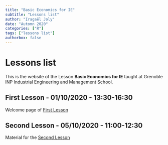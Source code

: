 ```yaml
---
title: "Basic Economics for IE"
subtitle: "Lessons list"
author: "Iragaël Joly"
date: "Automn 2020"
categories: ["R"]
tags: ["lessons list"]
authorbox: false
---
```


# Lessons list

This is the website of the Lesson **Basic Economics for IE** taught at Grenoble INP Industrial Engineering and Management School.

## First Lesson - 01/10/2020 - 13:30-16:30

Welcome page of [First Lesson](../post/2020_10_01_first-lesson)

## Second Lesson - 05/10/2020 - 11:00-12:30

Material for the [Second Lesson](/post/2020_10_05_second-lesson) 

